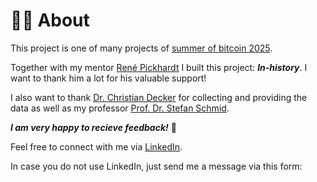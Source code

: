 
# 🙋‍♂️ About

This project is one of many projects of [summer of bitcoin 2025](https://www.summerofbitcoin.org/).

Together with my mentor [René Pickhardt](https://https://rene-pickhardt.de/) I built this project: **_ln-history_**.
I want to thank him a lot for his valuable support!

I also want to thank [Dr. Christian Decker](https://scholar.google.ch/citations?user=ZaeGlZIAAAAJ&hl=de) for collecting and providing the data as well as my professor [Prof. Dr. Stefan Schmid](https://schmiste.github.io/).


***I am very happy to recieve feedback!*** 🫶

Feel free to connect with me via [LinkedIn](https://linkedin.com/in/fabian-felix-kraus).

In case you do not use LinkedIn, just send me a message via this form:

<ContactForm />